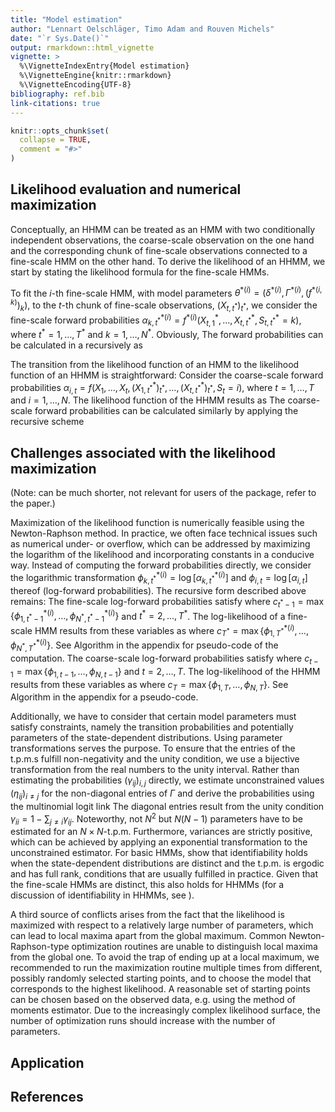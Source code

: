 ```yaml
---
title: "Model estimation"
author: "Lennart Oelschläger, Timo Adam and Rouven Michels"
date: "`r Sys.Date()`"
output: rmarkdown::html_vignette
vignette: >
  %\VignetteIndexEntry{Model estimation}
  %\VignetteEngine{knitr::rmarkdown}
  %\VignetteEncoding{UTF-8}
bibliography: ref.bib
link-citations: true
---
```


<!-- 
Assignee: Timo (theory part), Lennart (application part)
Purpose: definition of likelihood, maximization of likelihood, challenges in the maximization, application in fHMM
--> 

```r
knitr::opts_chunk$set(
  collapse = TRUE,
  comment = "#>"
)
```

## Likelihood evaluation and numerical maximization

Conceptually, an HHMM can be treated as an HMM with two conditionally independent observations, the coarse-scale observation on the one hand and the corresponding chunk of fine-scale observations connected to a fine-scale HMM on the other hand. To derive the likelihood of an HHMM, we start by stating the likelihood formula for the fine-scale HMMs. 

To fit the $i$-th fine-scale HMM, with model parameters $\theta^{*(i)}=(\delta^{*(i)},\Gamma^{*(i)},(f^{*(i,k)})_k)$, to the $t$-th chunk of fine-scale observations, $(X_{t,t^*})_{t^*}$, we consider the fine-scale forward probabilities 
$\alpha^{*(i)}_{k,t^*}=f^{*(i)}(X^*_{t,1},\dots,X^*_{t,t^*}, S^*_{t,t^*}=k)$,
where $t^*=1,\dots,T^*$ and $k=1,\dots,N^*$. Obviously,
\begin{align*}
\mathcal{L}^\text{HMM}(\theta^{*(i)}\mid (X^*_{t,t^*})_{t^*})=\sum_{k=1}^{N^*}\alpha^{*(i)}_{k,T^*}.
\end{align*}
The forward probabilities can be calculated in a recursively as
\begin{align*}
\alpha^{*(i)}_{k,1} = \delta^{*(i)}_k f^{*(i,k)}(X^*_{t,1}) \quad \text{and} \quad
\alpha^{*(i)}_{k,t^*} = f^{*(i,k)}(X^*_{t,t^*})\sum_{j=1}^{N^*}\gamma^{*(i)}_{jk}\alpha^{*(i)}_{j,t^*-1}, \quad t^*=2,\dots,T^*.
\end{align*}

The transition from the likelihood function of an HMM to the likelihood function of an HHMM is straightforward: Consider the coarse-scale forward probabilities
$\alpha_{i,t}=f(X_1,\dots,X_t,(X^*_{1,t^*})_{t^*},\dots,(X^*_{t,t^*})_{t^*}, S_t=i)$,
where $t=1,\dots,T$ and $i=1,\dots,N$. The likelihood function of the HHMM results as
\begin{align*}
\mathcal{L}^\text{HHMM}(\theta,(\theta^{*(i)})_i\mid (X_t)_t,((X^*_{t,t^*})_{t^*})_t)=\sum_{i=1}^{N}\alpha_{i,T}.
\end{align*}
The coarse-scale forward probabilities can be calculated similarly by applying the recursive scheme
\begin{align*}
\alpha_{i,1} &= \delta_i \mathcal{L}^\text{HMM}(\theta^{*(i)}\mid (X^*_{1,t^*})_{t^*})f^{(i)}(X_1), \\
\alpha_{i,t} &= \mathcal{L}^\text{HMM}(\theta^{*(i)}\mid (X^*_{t,t^*})_{t^*}) f^{(i)}(X_t)\sum_{j=1}^{N}\gamma_{ji}\alpha_{j,t-1}, \quad t=2,\dots,T.
\end{align*}

## Challenges associated with the likelihood maximization

(Note: can be much shorter, not relevant for users of the package, refer to the paper.)

Maximization of the likelihood function is numerically feasible using the Newton-Raphson method. In practice, we often face technical issues such as numerical under- or overflow, which can be addressed by maximizing the logarithm of the likelihood and incorporating constants in a conducive way. Instead of computing the forward probabilities directly, we consider the logarithmic transformation 
$\phi^{*(i)}_{k,t^*}=\log[\alpha^{*(i)}_{k,t^*}]$ and $\phi_{i,t}=\log[\alpha_{i,t}]$
thereof (log-forward probabilities). The recursive form described above remains: The fine-scale log-forward probabilities satisfy
\begin{align*}
\phi^{*(i)}_{k,1}&=\log[\delta^{*(i)}_k]+\log[f^{*(i,k)}(X^*_{t,1})], \\
\phi^{*(i)}_{k,t^*}&=\log[f^{*(i,k)}(X^*_{t,t^*})]+\log\left[\sum_{j=1}^{N^*} \gamma^{*(i)}_{jk} \exp[ \phi^{*(i)}_{j,t^*-1} -c_{t^*-1}]\right]+c_{t^*-1},
\end{align*}
where $c_{t^*-1}=\max \{ \phi^{*(i)}_{1,t^*-1},\dots,\phi^{*(i)}_{N^*,t^*-1} \}$ and $t^*=2,\dots,T^*$. The log-likelihood of a fine-scale HMM results from these variables as 
\begin{align*}
\log \mathcal{L}^\text{HMM}(\theta^{*(i)}\mid (X^*_{t,t^*})_{t^*})=\log \left[ \sum_{k=1}^{N^*}\exp[\phi^{*(i)}_{k,T^*}-c_{T^*}]\right]+c_{T^*},
\end{align*}
where $c_{T^*} = \max\{ \phi^{*(i)}_{1,T^*},\dots,\phi^{*(i)}_{N^*,T^*} \}$. See Algorithm \ref{alg:llhmm} in the appendix for pseudo-code of the computation. The coarse-scale log-forward probabilities satisfy
\begin{align*}
\phi_{i,1}&=\log[\delta_i]+\log \mathcal{L}^\text{HMM}(\theta^{*(i)}\mid (X^*_{1,t^*})_{t^*})+\log[f^{(i)}(X_{1})], \\
\phi_{i,t}&=\log \mathcal{L}^\text{HMM}(\theta^{*(i)}\mid (X^*_{t,t^*})_{t^*})+\log[f^{(i)}(X_t)]+\log\left[\sum_{j=1}^{N}\gamma_{ji}\exp[\phi_{j,t-1}-c_{t-1}]\right]+c_{t-1},
\end{align*}
where $c_{t-1} = \max\{ \phi_{1,t-1},\dots,\phi_{N,t-1} \}$ and $t=2,\dots,T$. The log-likelihood of the HHMM results from these variables as 
\begin{align*}
\log \mathcal{L}^\text{HHMM}(\theta,(\theta^{*(i)})_i\mid (X_t)_t,((X^*_{t,t^*})_{t^*})_t)=\log\left[\sum_{i=1}^{N}\exp[\phi_{i,T}-c_{T}]\right]+c_{T},
\end{align*}
where $c_{T} = \max\{ \phi_{1,T},\dots,\phi_{N,T} \}$. See Algorithm \ref{alg:llhhmm} in the appendix for a pseudo-code. 

Additionally, we have to consider that certain model parameters must satisfy constraints, namely the transition probabilities and potentially parameters of the state-dependent distributions. Using parameter transformations serves the purpose. To ensure that the entries of the t.p.m.s fulfill non-negativity and the unity condition, we use a bijective transformation from the real numbers to the unity interval. Rather than estimating the probabilities $(\gamma_{ij})_{i,j}$ directly, we estimate unconstrained values $(\eta_{ij})_{i\neq j}$ for the non-diagonal entries of $\Gamma$ and derive the probabilities using the multinomial logit link
\begin{align*}
\gamma_{ij}=\frac{\exp[\eta_{ij}]}{1+\sum_{k\neq i}\exp[\eta_{ik}]},~i\neq j.
\end{align*}
The diagonal entries result from the unity condition $\gamma_{ii}=1-\sum_{j\neq i}\gamma_{ij}$. Noteworthy, not $N^2$ but $N(N-1)$ parameters have to be estimated for an $N\times N$-t.p.m. Furthermore, variances are strictly positive, which can be achieved by applying an exponential transformation to the unconstrained estimator. For basic HMMs, \cite{ale16} show that identifiability holds when the state-dependent distributions are distinct and the t.p.m.\ is ergodic and has full rank, conditions that are usually fulfilled in practice. Given that the fine-scale HMMs are distinct, this also holds for HHMMs (for a discussion of identifiability in HHMMs, see \citealp{leo19}).

A third source of conflicts arises from the fact that the likelihood is maximized with respect to a relatively large number of parameters, which can lead to local maxima apart from the global maximum. Common Newton-Raphson-type optimization routines are unable to distinguish local maxima from the global one. To avoid the trap of ending up at a local maximum, we recommended to run the maximization routine multiple times from different, possibly randomly selected starting points, and to choose the model that corresponds to the highest likelihood. A reasonable set of starting points can be chosen based on the observed data, e.g.\ using the method of moments estimator. Due to the increasingly complex likelihood surface, the number of optimization runs should increase with the number of parameters.

## Application

## References
